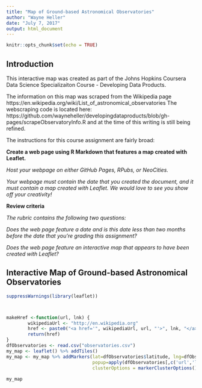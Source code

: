 ```yaml
---
title: "Map of Ground-based Astronomical Observatories"
author: "Wayne Heller"
date: "July 7, 2017"
output: html_document
---
```


```r
knitr::opts_chunk$set(echo = TRUE)
```

## Introduction

This interactive map was created as part of the Johns Hopkins Coursera Data Science Specializaiton Course - Developing Data Products.  

The information on this map was scraped from the Wikipedia page https://en.wikipedia.org/wiki/List_of_astronomical_observatories The webscraping code is located here: https://github.com/wayneheller/developingdataproducts/blob/gh-pages/scrapeObservatoryInfo.R and at the time of this writing is still being refined.

The instructions for this course assignment are fairly broad:  

**Create a web page using R Markdown that features a map created with Leaflet.**  

*Host your webpage on either GitHub Pages, RPubs, or NeoCities.*  

*Your webpage must contain the date that you created the document, and it must contain a map created with Leaflet. We would love to see you show off your creativity!*

**Review criteria**

*The rubric contains the following two questions:*

*Does the web page feature a date and is this date less than two months before the date that you're grading this assignment?*

*Does the web page feature an interactive map that appears to have been created with Leaflet?*


## Interactive Map of Ground-based Astronomical Observatories


```r
suppressWarnings(library(leaflet))



makeHref <-function(url, lnk) {
        wikipediaUrl <- "http://en.wikipedia.org"
        href <- paste0("<a href='", wikipediaUrl, url, "'>", lnk, "</a>")
        return(href)
}
dfObservatories <- read.csv("observatories.csv")
my_map <- leaflet() %>% addTiles()
my_map <- my_map %>% addMarkers(lat=dfObservatories$latitude, lng=dfObservatories$longitude,
                                popup=apply(dfObservatories[,c('url','link')], 1, function(x) makeHref(x[1],x[2])),
                                clusterOptions = markerClusterOptions())
        
my_map
```


